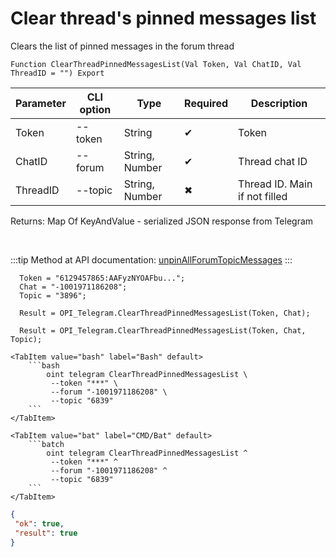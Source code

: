 ﻿---
sidebar_position: 10
---


# Clear thread's pinned messages list
 Clears the list of pinned messages in the forum thread



`Function ClearThreadPinnedMessagesList(Val Token, Val ChatID, Val ThreadID = "") Export`

  | Parameter | CLI option | Type | Required | Description |
  |-|-|-|-|-|
  | Token | --token | String | &#x2714; | Token |
  | ChatID | --forum | String, Number | &#x2714; | Thread chat ID |
  | ThreadID | --topic | String, Number | &#x2716; | Thread ID. Main if not filled |

  
  Returns:  Map Of KeyAndValue - serialized JSON response from Telegram

<br/>

:::tip
Method at API documentation: [unpinAllForumTopicMessages](https://core.telegram.org/bots/api#unpinallforumtopicmessages)
:::
<br/>


```bsl title="1C:Enterprise/OneScript code example"
  Token = "6129457865:AAFyzNYOAFbu...";
  Chat = "-1001971186208";
  Topic = "3896";
  
  Result = OPI_Telegram.ClearThreadPinnedMessagesList(Token, Chat);
  
  Result = OPI_Telegram.ClearThreadPinnedMessagesList(Token, Chat, Topic);
```
 

 <Tabs>
  
    <TabItem value="bash" label="Bash" default>
        ```bash
            oint telegram ClearThreadPinnedMessagesList \
             --token "***" \
             --forum "-1001971186208" \
             --topic "6839"
        ```
    </TabItem>
  
    <TabItem value="bat" label="CMD/Bat" default>
        ```batch
            oint telegram ClearThreadPinnedMessagesList ^
             --token "***" ^
             --forum "-1001971186208" ^
             --topic "6839"
        ```
    </TabItem>
</Tabs>


```json title="Result"
{
 "ok": true,
 "result": true
}
```
